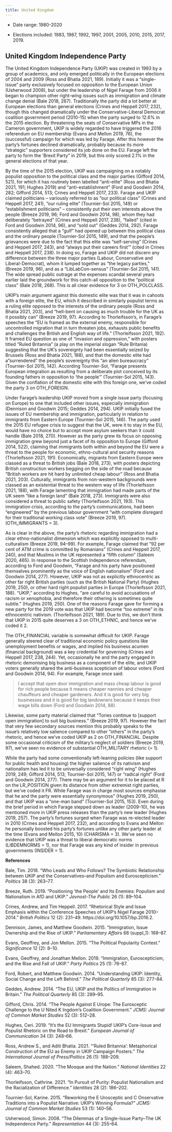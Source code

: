 ```yaml
---
title: United Kingdom
---
```



-   Date range: 1980-2020

-   Elections included: 1983, 1987, 1992, 1997, 2001, 2005, 2010, 2015,
    2017, 2019.

## United Kingdom Independence Party

The United Kingdom Independence Party (UKIP) was created in 1993 by a
group of academics, and only emerged politically in the European
elections of 2004 and 2009 (Ross and Bhatia 2021, 189). Initially it was
a "single-issue" party exclusively focused on opposition to the European
Union (Usherwood 2008), but under the leadership of Nigel Farage from
2006 it began to champion other right-wing issues such as immigration
and climate change denial (Bale 2018, 267). Traditionally the party did
a lot better at European elections than general elections (Crines and
Heppell 2017, 232), though this changed dramatically under the
Conservative-Liberal Democrat coalition government period (2010-15) when
the party surged to 12.6% in the 2015 election. By threatening the seats
of Conservative MPs in the Cameron government, UKIP is widely regarded
to have triggered the 2016 referendum on EU membership (Evans and Mellon
2019, 76), the (successful) campaign for which was led by Farage. After
this however the party's fortunes declined dramatically, probably
because its more "strategic" supporters considered its job done on the
EU. Farage left the party to form the 'Brexit Party" in 2019, but this
only scored 2.1% in the general elections of that year.

By the time of the 2015 election, UKIP was campaigning on a notably
populist opposition to the political class and the major parties
(Gifford 2014, 521), for which it has routinely been labelled
"anti-elite" (Ross and Bhatia 2021, 191; Hughes 2019) and
"anti-establishment" (Ford and Goodwin 2014, 282; Gifford 2014, 513;
Crines and Heppell 2017, 233). Farage and UKIP claimed politicians --
variously referred to as "our political class" (Crines and Heppell 2017,
241), "our ruling elite" (Tournier-Sol 2015, 149) or "establishment
politicians" -- consistently put their own interests above the people
(Breeze 2019, 96; Ford and Goodwin 2014, 98), whom they had deliberately
"betrayed" (Crines and Heppell 2017, 238), "failed" (cited in Ford and
Goodwin 2014, 96), and "sold out" (Geddes 2014, 292). Farage
consistently alleged that a "gulf" had opened up between this political
class and the ordinary people (Tournier-Sol 2015, 149), and that the
people's grievances were due to the fact that this elite was
"self-serving" (Crines and Heppell 2017, 243), and "always put their
careers first'" (cited in Crines and Heppell 2017, 238). In doing so,
Farage and UKIP did not discern any difference between the three major
parties (Labour, Conservative and Liberal-Democrat), whom it lumped
together as "the legacy parties," (Breeze 2019, 96), and as a
"LibLabCon-sensus" (Tournier-Sol 2015, 141). The wide spread public
outrage at the expenses scandal several years earlier laid the
groundwork for this catch-all opposition to the "political class" (Bale
2018, 268). This is all clear evidence for 3 on OTH_POLCLASS.

UKIP's main argument against this domestic elite was that it was in
cahoots with a foreign elite, the EU, which it described in similarly
populist terms as a ruling elite opposed to the interests of the
ordinary people (Ross and Bhatia 2021, 203), and "hell-bent on causing
as much trouble for the UK as it possibly can" (Breeze 2019, 97).
According to Thorleifsson's, in Farage's speeches the "EU is framed as
the external enemy, responsible for uncontrolled migration that in turn
threaten jobs, exhausts public benefits and challenges the British and
English way of life." (Thorleifsson 2021, 192). It framed EU question as
one of "invasion and oppression," with posters titled "Ruled Britannia"
(a play on the imperial slogan "Rule Britania) suggesting that the UK's
sovereignty had been essentially seized by Brussels (Ross and Bhatia
2021, 188), and that the domestic elite had a "surrendered" the people's
sovereignty this "an alien bureaucracy" (Tournier-Sol 2015, 142).
According Tournier-Sol, "Farage presents European integration as
resulting from a deliberate plot conceived by its founding fathers in
opposition to 'the people'" (Tournier-Sol 2015, 143). Given the
conflation of the domestic elite with this foreign one, we've coded the
party 3 on OTH_FOREIGN.

Under Farage's leadership UKIP moved from a single issue party (focusing
on Europe) to one that included other issues, especially immigration
(Dennison and Goodwin 2015; Geddes 2014, 294). UKIP initially fused the
issues of EU membership and immigration, particularly in relation to
immigrants from Eastern Europe (Tournier-Sol 2015, 146). The party used
the 2015 EU refugee crisis to suggest that the UK, were it to stay in
the EU, would have no choice but to accept more asylum seekers than it
could handle (Bale 2018, 270). However as the party grew its focus on
opposing immigration grew beyond just a facet of its opposition to
Europe (Gifford 2014, 522), claiming that immigrants both within and
beyond the EU were a threat to the people for economic, ethno-cultural
and security reasons (Thorleifsson 2021, 191). Economically, migrants
from Eastern Europe were classed as a threat to British jobs (Bale 2018,
273), with posters depicting British construction workers begging on the
side of the road because "British workers are hit hard by unlimited
cheap labour" (Ross and Bhatia 2021, 203). Culturally, immigrants from
non-western backgrounds were classed as an existential threat to the
western way of life (Thorleifsson 2021, 188), with Farage lamenting that
immigration had made parts of the UK seem "like a foreign land" (Bale
2018, 273). Immigrants were also considered a threat to public safety
(Thorleifsson 2021, 193). This immigration crisis, according to the
party's communications, had been "engineered" by the previous labour
government "with complete disregard for their traditional working class
vote" (Breeze 2019, 97). (OTH_IMMIGRANTS = 3).

As is clear in the above, the party's rhetoric regarding immigration had
a clear ethno-nationalist dimension which was explicitly opposed to
multi-culturalism (Breeze 2019, 94--99). For example, Farage claimed
that "92 per cent of ATM crime is committed by Romanians" (Crines and
Heppell 2017, 240), and that Muslims in the UK represented a "fifth
column" (Saleem 2020, 465). In response to the Scottish Independence
referendum, according to Ford and Goodwin, "Farage and his party have
positioned themselves prominently as the voice of English nationalism"
(Ford and Goodwin 2014, 277). However, UKIP was not as explicitly
ethnocentric as other far right British parties (such as the British
National Party) (Hughes 2019, 250), or other hard right populist parties
in Europe (Thorleifsson 2021, 188). "UKIP," according to Hughes, "are
careful to avoid accusations of racism or xenophobia, and therefore
their othering is sometimes quite subtle." (Hughes 2019, 250). One of
the reasons Farage gave for forming a new party for the 2019 vote was
that UKIP had become "too extreme" in its ethnocentric nativism.
(Thorleifsson 2021, 189). Due to this, we don't think that UKIP in 2015
quite deserves a 3 on OTH_ETHNIC, and hence we've coded it 2.

The OTH_FINANCIAL variable is somewhat difficult for UKIP. Farage
generally steered clear of traditional economic policy questions like
unemployment benefits or wages, and implied his business acumen
(financial background) was a key credential for governing (Crines and
Heppell 2017, 238, 244). Yet, occasionally he and the party engaged in
rhetoric demonising big business as a component of the elite, and UKIP
voters generally shared the anti-business scepticism of labour voters
(Ford and Goodwin 2014, 94). For example, Farage once said:

> I accept that open door immigration and mass cheap labour is good for
> rich people because it means cheaper nannies and cheaper chauffeurs
> and cheaper gardeners. And it is good for very big businesses and it
> is good for big landowners because it keeps their wage bills down
> (Ford and Goodwin 2014, 88).

Likewise, some party material claimed that "Tories continue to \[support
open immigration\] to suit big business." (Breeze 2019, 97). However the
fact that very few secondary sources mention this probably speaks to the
issue's relatively low salience compared to other "others" in the
party's rhetoric, and hence we've coded UKIP as 2 on OTH_FINANCIAL.
Despite some occasional criticism of the military's neglect of soldiers
(Breeze 2019, 97), we've seen no evidence of substantial OTH_MILITARY
rhetoric (= 1).

While the party had some conventionally left-leaning policies (like
support for public health and housing) the higher salience of its
nativism and nationalism has led it to be universally considered "right
wing" (Hughes 2019, 249; Gifford 2014, 513; Tournier-Sol 2015, 147) or
"radical right" (Ford and Goodwin 2014, 277). There may be an argument
for it to be placed at R on the LR_POSITION given its distance from
other extremist right parties, but we've coded it FR. While Farage was
in charge most sources emphasise that he and the party were essentially
synonymous" (Hughes 2019, 250), and that UKIP was a "one-man band"
(Tournier-Sol 2015, 153). Even during the brief period in which Farage
stepped down as leader (2009-10), he was mentioned more in UKIP press
releases than the party's new leader (Hughes 2019, 257). The party's
fortunes surged when Farage was re-elected leader in 2010 (Crines and
Heppell 2017, 232), and according to Evans and Mellon he personally
boosted his party's fortunes unlike any other party leader at the time
(Evans and Mellon 2015, 10) (CHARISMA = 3). We've seen no evidence that
UKIP was a threat to liberal democratic norms (LIBDEMNORMS = 1), nor
that Farage was any kind of insider in previous governments (INSIDER =
1).

**References**

Bale, Tim. 2018. "Who Leads and Who Follows? The Symbiotic Relationship
between UKIP and the Conservatives--and Populism and Euroscepticism."
*Politics* 38 (3): 263--77.

Breeze, Ruth. 2019. "Positioning 'the People' and Its Enemies: Populism
and Nationalism in AfD and UKIP." *Javnost-The Public* 26 (1): 89--104.

Crines, Andrew, and Tim Heppell. 2017. "Rhetorical Style and Issue
Emphasis within the Conference Speeches of UKIP's Nigel Farage
2010--2014." *British Politics* 12 (2): 231--49.
https://doi.org/10.1057/bp.2016.2.

Dennison, James, and Matthew Goodwin. 2015. "Immigration, Issue
Ownership and the Rise of UKIP." *Parliamentary Affairs* 68 (suppl_1):
168--87.

Evans, Geoffrey, and Jon Mellon. 2015. "The Political Popularity
Contest." *Significance* 12 (2): 8--10.

Evans, Geoffrey, and Jonathan Mellon. 2019. "Immigration,
Euroscepticism, and the Rise and Fall of UKIP." *Party Politics* 25 (1):
76--87.

Ford, Robert, and Matthew Goodwin. 2014. "Understanding UKIP: Identity,
Social Change and the Left Behind." *The Political Quarterly* 85 (3):
277--84.

Geddes, Andrew. 2014. "The EU, UKIP and the Politics of Immigration in
Britain." *The Political Quarterly* 85 (3): 289--95.

Gifford, Chris. 2014. "The People Against E Urope: The Eurosceptic
Challenge to the U Nited K Ingdom's Coalition Government." *JCMS:
Journal of Common Market Studies* 52 (3): 512--28.

Hughes, Ceri. 2019. "It's the EU Immigrants Stupid! UKIP's Core-Issue
and Populist Rhetoric on the Road to Brexit." *European Journal of
Communication* 34 (3): 248--66.

Ross, Andrew S., and Aditi Bhatia. 2021. "'Ruled Britannia':
Metaphorical Construction of the EU as Enemy in UKIP Campaign Posters."
*The International Journal of Press/Politics* 26 (1): 188--209.

Saleem, Shahed. 2020. "The Mosque and the Nation." *National Identities*
22 (4): 463--70.

Thorleifsson, Cathrine. 2021. "In Pursuit of Purity: Populist
Nationalism and the Racialization of Difference." *Identities* 28 (2):
186--202.

Tournier-Sol, Karine. 2015. "Reworking the E Urosceptic and C
Onservative Traditions into a Populist Narrative: UKIP's Winning
Formula?" *JCMS: Journal of Common Market Studies* 53 (1): 140--56.

Usherwood, Simon. 2008. "The Dilemmas of a Single-Issue Party--The UK
Independence Party." *Representation* 44 (3): 255--64.

